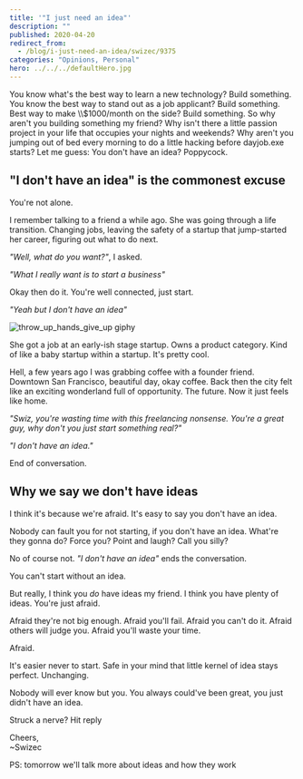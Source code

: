 ```yaml
---
title: '"I just need an idea"'
description: ""
published: 2020-04-20
redirect_from:
  - /blog/i-just-need-an-idea/swizec/9375
categories: "Opinions, Personal"
hero: ../../../defaultHero.jpg
---
```


You know what's the best way to learn a new technology? Build something. You know the best way to stand out as a job applicant? Build something. Best way to make \\\\\$1000/month on the side? Build something. So why aren't you building something my friend? Why isn't there a little passion project in your life that occupies your nights and weekends? Why aren't you jumping out of bed every morning to do a little hacking before dayjob.exe starts? Let me guess: You don't have an idea? Poppycock.

## "I don't have an idea" is the commonest excuse

You're not alone.

I remember talking to a friend a while ago. She was going through a life transition. Changing jobs, leaving the safety of a startup that jump-started her career, figuring out what to do next.

_"Well, what do you want?"_, I asked.

_"What I really want is to start a business"_

Okay then do it. You're well connected, just start.

_"Yeah but I don't have an idea"_

![throw_up_hands_give_up giphy](./img/media-4SZxcPTtlGAZa-giphy.gif)

She got a job at an early-ish stage startup. Owns a product category. Kind of like a baby startup within a startup. It's pretty cool.

Hell, a few years ago I was grabbing coffee with a founder friend. Downtown San Francisco, beautiful day, okay coffee. Back then the city felt like an exciting wonderland full of opportunity. The future. Now it just feels like home.

_"Swiz, you're wasting time with this freelancing nonsense. You're a great guy, why don't you just start something real?"_

_"I don't have an idea."_

End of conversation.

## Why we say we don't have ideas

I think it's because we're afraid. It's easy to say you don't have an idea.

Nobody can fault you for not starting, if you don't have an idea. What're they gonna do? Force you? Point and laugh? Call you silly?

No of course not. _"I don't have an idea"_ ends the conversation.

You can't start without an idea.

But really, I think you _do_ have ideas my friend. I think you have plenty of ideas. You're just afraid.

Afraid they're not big enough. Afraid you'll fail. Afraid you can't do it. Afraid others will judge you. Afraid you'll waste your time.

Afraid.

It's easier never to start. Safe in your mind that little kernel of idea stays perfect. Unchanging.

Nobody will ever know but you. You always could've been great, you just didn't have an idea.

Struck a nerve? Hit reply

Cheers,  
~Swizec

PS: tomorrow we'll talk more about ideas and how they work
